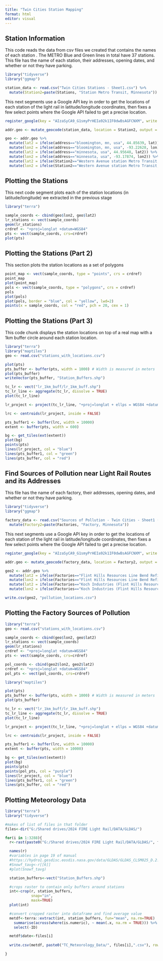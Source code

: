 ```yaml
---
title: "Twin Cities Station Mapping"
format: html
editor: visual
---
```


## Station Information

This code reads the data from csv files we created that contains the names of each station . The METRO Blue and Green lines in total have 37 stations. This file has the name of each station, their addresses, opening dates, and whether or not they have parking.

```r
library("tidyverse")
library("ggmap") 

station_data <- read.csv("Twin Cities Stations - Sheet1.csv") %>%
  mutate(Station2=paste(Stations, "Station Metro Transit, Minnesota"))
```

This next segments use a Google API key in order to get the locations of each station of the light rail in latitude/longitude coordinates, then fixes a few select points where the Google API failed to get a precise location.

```r
register_google(key = "AIzaSyCA9_G1smyPrHEIa92k1IF0dwBsAGFCNXM", write = TRUE)

addr.geo <- mutate_geocode(station_data, location = Station2, output = "latlona")
```

```r
geo <- addr.geo %>%
  mutate(lat2 = ifelse(address=="bloomington, mn, usa", 44.85639, lat)) %>%
  mutate(lon2 = ifelse(address=="bloomington, mn, usa", -93.22628, lon)) %>%
  mutate(lat2 = ifelse(address=="minnesota, usa", 44.95648, lat2)) %>%
  mutate(lon2 = ifelse(address=="minnesota, usa", -93.17874, lon2)) %>%
  mutate(lat2 = ifelse(Station2=="Western Avenue station Metro Transit, Minnesota", 44.95586, lat2)) %>%
  mutate(lon2 = ifelse(Station2=="Western Avenue station Metro Transit, Minnesota", -93.11708, lon2))

```

## Plotting the Stations

This next code segment plots each of the station locations (in latitude/longitude) we extracted in the previous stage

```r
library("terra")

sample_coords <- cbind(geo$lon2, geo$lat2)
lr_stations <- vect(sample_coords)
geom(lr_stations)
crdref <- "+proj=longlat +datum=WGS84"
pts <- vect(sample_coords, crs=crdref)
plot(pts)

```

## Plotting the Stations (Part 2)

This section plots the station locations as a set of polygons

```r
point_map <- vect(sample_coords, type = "points", crs = crdref)
point_map
plot(point_map)
pols <- vect(sample_coords, type = "polygons", crs = crdref)
pols
plot(pols)
plot(pols, border = "blue", col = "yellow", lwd=2)
points(x = sample_coords, col = "red", pch = 20, cex = 1)
```

## Plotting the Stations (Part 3)

This code chunk displays the station locations on top of a real map with a 1km buffer circle around each station location.

```r
library("terra")
library("maptiles")
geo <- read.csv("stations_with_locations.csv")

plot(pts)
pts_buffer <- buffer(pts, width = 1000) # Width is measured in meters
plot(pts_buffer)
writeVector(pts_buffer, "Station_Buffers.shp")

tc_lr <- vect("lr_1km_buff/lr_1km_buff.shp")
tc_lr_line <- aggregate(tc_lr, dissolve = TRUE)
plot(tc_lr_line)

lr_project <- project(tc_lr_line, "+proj=longlat + ellps = WGS84 +datum = WGS84 + nodefs")

lrc <- centroids(lr_project, inside = FALSE)

pts_buffer1 <- buffer(lrc, width = 10000)
extent <- buffer(pts, width = 600)

bg <- get_tiles(ext(extent))
plot(bg)
points(pts)
lines(lr_project, col = "blue")
lines(pts_buffer1, col = "green")
lines(pts_buffer, col = "red")
```

## Find Sources of Pollution near Light Rail Routes and its Addresses

This file has the name of each factory, their addresses, opening dates, and whether or not they have parking.

```r
library("tidyverse")
library("ggmap") 

factory_data <- read.csv("Sources of Pollution - Twin Cities - Sheet1 (2).csv") %>%
  mutate(Factory2=paste(Factories, "Factory, Minnesota"))
```

This next segments use a Google API key in order to get the locations of each station of the light rail in latitude/longitude coordinates, then fixes a few select points where the Google API failed to get a precise location.

```r
register_google(key = "AIzaSyCA9_G1smyPrHEIa92k1IF0dwBsAGFCNXM", write = TRUE)

addr.geo <- mutate_geocode(factory_data, location = Factory2, output = "latlona")
```

```r
geo2 <- addr.geo %>%
  mutate(lat2 = ifelse(Factories=="Flint Hills Resources Line Bend Refinery, Rosemount, MN", 44.76432, lat)) %>%
  mutate(lon2 = ifelse(Factories=="Flint Hills Resources Line Bend Refinery, Rosemount, MN", -93.03947, lon)) %>%
  mutate(lat2 = ifelse(Factories=="Koch Industries (Flint Hills Resources), Rosemount, MN", 44.76424, lat2)) %>%
  mutate(lon2 = ifelse(Factories=="Koch Industries (Flint Hills Resources), Rosemount, MN", -93.03943, lon2))

write.csv(geo2, "pollution_locations.csv")
```

## Plotting the Factory Sources of Pollution

```r
library("terra")
geo <- read.csv("stations_with_locations.csv")

sample_coords <- cbind(geo$lon2, geo$lat2)
lr_stations <- vect(sample_coords)
geom(lr_stations)
crdref <- "+proj=longlat +datum=WGS84"
pts <- vect(sample_coords, crs=crdref)

pol_coords <- cbind(geo2$lon2, geo2$lat2)
crdref <- "+proj=longlat +datum=WGS84"
pol_pts <- vect(pol_coords, crs=crdref)

library("maptiles")

plot(pts)
pts_buffer <- buffer(pts, width = 1000) # Width is measured in meters
plot(pts_buffer)

tc_lr <- vect("lr_1km_buff/lr_1km_buff.shp")
tc_lr_line <- aggregate(tc_lr, dissolve = TRUE)
plot(tc_lr_line)

lr_project <- project(tc_lr_line, "+proj=longlat + ellps = WGS84 +datum = WGS84 + nodefs")

lrc <- centroids(lr_project, inside = FALSE)

pts_buffer1 <- buffer(lrc, width = 10000)
extent <- buffer(pts, width = 10000)

bg <- get_tiles(ext(extent))
plot(bg)
points(pts)
points(pol_pts, col = "purple")
lines(lr_project, col = "blue")
lines(pts_buffer1, col = "green")
lines(pts_buffer, col = "red")
```

## Plotting Meteorology Data

```r
library("terra")
library("tidyverse")

#makes of list of files in that folder
files<-dir("G:/Shared drives/2024 FIRE Light Rail/DATA/GLDAS/")

for(i in 1:3288){
  r<-rast(paste0("G:/Shared drives/2024 FIRE Light Rail/DATA/GLDAS/", files[i]))

  names(r)
  #variables in page 19 of manual
  #https://hydro1.gesdisc.eosdis.nasa.gov/data/GLDAS/GLDAS_CLSM025_D.2.0/doc       /README_GLDAS2.pdf
  #Snowf_tavg<-r[[6]]
  #plot(Snowf_tavg)

  station_buffers<-vect("Station_Buffers.shp")

  #crops raster to contain only buffers around stations
  int<-crop(r, station_buffers,
            snap="in",
            mask=TRUE)
  plot(int)

  #convert cropped raster into dataframe and find average value
  metdf<-terra::extract(int, station_buffers, fun="mean", na.rm=TRUE)  %>% 
    summarise(across(where(is.numeric), ~ mean(.x, na.rm = TRUE))) %>%
    select(-ID)

  metdf$date<-files[i]
  
  write.csv(metdf, paste0("TC_Meteorology_Data/", files[i],".csv"), row.names = F)

}
```
